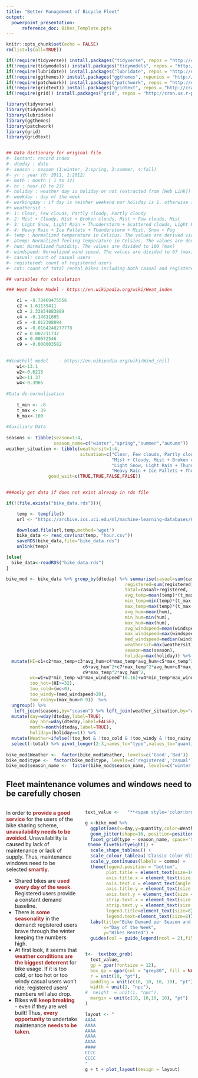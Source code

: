 ```yaml
---
title: "Better Management of Bicycle Fleet"
output: 
  powerpoint_presentation:
      reference_doc: Bikes_Template.pptx
---
```


```r
knitr::opts_chunk$set(echo = FALSE)
rm(list=ls(all=TRUE))

if(!require(tidyverse)) install.packages("tidyverse", repos = "http://cran.us.r-project.org")
if(!require(tidymodels)) install.packages("tidymodels", repos = "http://cran.us.r-project.org")
if(!require(lubridate)) install.packages("lubridate", repos = "http://cran.us.r-project.org")
if(!require(ggthemes)) install.packages("ggthemes", repunios = "http://cran.us.r-project.org")
if(!require(patchwork)) install.packages("patchwork", repos = "http://cran.us.r-project.org")
if(!require(gridtext)) install.packages("gridtext", repos = "http://cran.us.r-project.org")
if(!require(grid)) install.packages("grid", repos = "http://cran.us.r-project.org")

library(tidyverse)
library(tidymodels)
library(lubridate)
library(ggthemes)
library(patchwork)
library(grid)
library(gridtext)


## Data dictionary for original file
#- instant: record index
#- dteday : date
#- season : season (1:winter, 2:spring, 3:summer, 4:fall)
#- yr : year (0: 2011, 1:2012)
#- mnth : month ( 1 to 12)
#- hr : hour (0 to 23)
#- holiday : weather day is holiday or not (extracted from [Web Link])
#- weekday : day of the week
#- workingday : if day is neither weekend nor holiday is 1, otherwise is 0.
#+ weathersit :
#- 1: Clear, Few clouds, Partly cloudy, Partly cloudy
#- 2: Mist + Cloudy, Mist + Broken clouds, Mist + Few clouds, Mist
#- 3: Light Snow, Light Rain + Thunderstorm + Scattered clouds, Light Rain + Scattered clouds
#- 4: Heavy Rain + Ice Pallets + Thunderstorm + Mist, Snow + Fog
#- temp : Normalized temperature in Celsius. The values are derived via (t-t_min)/(t_max-t_min), t_min=-8, t_max=+39 (only in hourly scale)
#- atemp: Normalized feeling temperature in Celsius. The values are derived via (t-t_min)/(t_max-t_min), t_min=-16, t_max=+50 (only in hourly scale)
#- hum: Normalized humidity. The values are divided to 100 (max)
#- windspeed: Normalized wind speed. The values are divided to 67 (max)
#- casual: count of casual users
#- registered: count of registered users
#- cnt: count of total rental bikes including both casual and registered 

## variables for calculation

### Heat Index Model - https://en.wikipedia.org/wiki/Heat_index

    c1 = -8.78469475556
    c2 = 1.61139411
    c3 = 2.33854883889
    c4 = -0.14611605
    c5 = -0.012308094
    c6 = -0.0164248277778
    c7 = 0.002211732
    c8 = 0.00072546
    c9 = -0.000003582
    
    
#Windchill model    - https://en.wikipedia.org/wiki/Wind_chill
    w1<-13.1
    w2<-0.6215
    w3<-11.37
    w4<-0.3965
    
#Data de-normalisation
    
    t_min <- -8
    t_max <- 39
    h_max<-100
    
#Auxiliary Data
    
seasons <- tibble(season=1:4,
                  season_name=c("winter","spring","summer","autumn"))
weather_situation <- tibble(weathersit=1:4,
                            situation=c("Clear, Few clouds, Partly cloudy, Partly cloudy",
                                        "Mist + Cloudy, Mist + Broken clouds, Mist + Few clouds, Mist",
                                        "Light Snow, Light Rain + Thunderstorm + Scattered clouds, Light Rain + Scattered clouds",
                                        "Heavy Rain + Ice Pallets + Thunderstorm + Mist, Snow + Fog"),
                good_wsit=c(TRUE,TRUE,FALSE,FALSE))
    

```

```r

###only get data if does not exist already in rds file

if(!(file.exists("bike_data.rds"))){

    temp <- tempfile()
    url <- "https://archive.ics.uci.edu/ml/machine-learning-databases/00275/Bike-Sharing-Dataset.zip"

    download.file(url,temp,method='wget')
    bike_data <- read_csv(unz(temp, "hour.csv"))
    saveRDS(bike_data,file="bike_data.rds")
    unlink(temp)

}else{
  bike_data<-readRDS("bike_data.rds")
}
```


```r
bike_mod <- bike_data %>% group_by(dteday) %>% summarise(casual=sum(casual),
                                             registered=sum(registered),
                                             total=casual+registered,
                                             avg_temp=mean(temp)*(t_max-t_min)+t_min,
                                             min_temp=min(temp)*(t_max-t_min)+t_min,
                                             max_temp=max(temp)*(t_max-t_min)+t_min,
                                             avg_hum=mean(hum),
                                             min_hum=min(hum),
                                             max_hum=max(hum),
                                             avg_windspeed=mean(windspeed)*67,
                                             max_windspeed=max(windspeed)*67,
                                             med_windspeed=median(windspeed)*67,
                                             weathersit=max(weathersit),
                                             season=max(season),
                                             holiday=max(holiday)) %>%
  mutate(HI=c1+c2*max_temp+c3*avg_hum+c4*max_temp*avg_hum+c5*max_temp^2+
                             c6+avg_hum^2+c7*max_temp^2*avg_hum+c8*max_temp*avg_hum^2+
                             c9*max_temp^2*avg_hum^2,
         wc=w1+w2*min_temp-w3*max_windspeed^(0.16)+w4*min_temp*max_windspeed^(0.16),
         too_hot=(HI>=32),
         too_cold=(wc<0),
         too_windy=(med_windspeed>20),
         too_rainy=(max_hum>0.9))  %>%
  ungroup() %>%
   left_join(seasons,by="season") %>% left_join(weather_situation,by="weathersit") %>%
  mutate(day=wday(dteday,label=TRUE),
         day_nbr=wday(dteday,label=FALSE),
         month=month(dteday,label=TRUE),
         holiday=(holiday==1)) %>%
  mutate(Weather=ifelse(!too_hot & !too_cold & !too_windy & !too_rainy,'Good','Bad')) %>%
  select(-total) %>% pivot_longer(2:3,names_to="type",values_to="quantity") 
  
bike_mod$Weather <-  factor(bike_mod$Weather, levels=c('Good','Bad'))
bike_mod$type <-  factor(bike_mod$type, levels=c('registered','casual'))
bike_mod$season_name <-  factor(bike_mod$season_name, levels=c('winter','spring','summer','autumn'))
```

## Fleet maintenance volumes and windows need to be carefully chosen
:::::: {.columns}
::: {.column width="40%"}

In order to **<span style='color:brown;'>provide a good service</span>** for the users of the bike sharing scheme, **<span style='color:brown;'>unavailability needs to be avoided</span>**. Unavailability is caused by lack of maintenance or lack of supply. Thus, maintenance windows need to be selected **<span style='color:brown;'>smartly</span>**.

- Shared bikes are **<span style='color:brown;'>used every day of the week</span>**. Registered users provide a constant demand baseline.
- There is **<span style='color:brown;'>some seasonality</span>** in the demand: registered users brave through the winter keeping the numbers high.
- At first look, it seems that **<span style='color:brown;'>weather conditions are the biggest deterrent</span>** for bike usage. If it is too cold, or too hot or too windy casual users won't ride; registered users' numbers will also drop.
- Bikes will **<span style='color:brown;'>keep breaking</span>** - even if they are well built! Thus, **<span style='color:brown;'>every opportunity</span>** to undertake maintenance **<span style='color:brown;'>needs to be taken</span>**.
:::
::: {.column width="60%"}
```r

text_value <-   "**<span style='color:brown;'>Challenge</span>**: Using data analytics, we can leverage the **<span style='color:brown;'>weather forecast </span>** to optimise the fleet **<span style='color:brown;'>maintenace without compromising availibilty SLAs</span>**."

g <-bike_mod %>%
  ggplot(aes(x=day,y=quantity,color=Weather, group=1)) +
  geom_jitter(shape=16, position=position_jitter(0.2)) +
  facet_grid(type ~ season_name, space='free_y') +
 theme_fivethirtyeight() + 
  scale_shape_tableau() +
  scale_colour_tableau('Classic Color Blind') +
  scale_y_continuous(labels = comma) +
  theme(legend.position = "bottom",
        plot.title = element_text(size=14),
        axis.title.x = element_text(size = 10),
        axis.text.x = element_text(angle = 90, hjust = 1,size = 8),
        axis.title.y = element_text(size = 10),
        axis.text.y = element_text(size = 8),
        strip.text.x = element_text(size = 8),
        strip.text.y = element_text(size = 8, angle = 90),
        legend.title=element_text(size=8),
        legend.text=element_text(size=8)) +
  labs(title="Bike Demand per Season and User Type",
       x="Day of the Week",
       y="Bikes Rented") +
  guides(col = guide_legend(ncol = 2),fill = guide_legend(title = "Weather", title.position = "left"))


t<-  textbox_grob(
  text_value,
  gp = gpar(fontsize = 12),
  box_gp = gpar(col = "grey80", fill = NA,lineend="round",lwd=3),
  r = unit(10, "pt"),
  padding = unit(c(10, 10, 10, 10), "pt"),
  width = unit(1, "npc"),
#  height  = unit(1, "npc"),
  margin = unit(c(10, 10,10, 10), "pt")
)

layout <- "
AAAA
AAAA
AAAA
AAAA
AAAA
####
CCCC
CCCC
"
g + t + plot_layout(design = layout) 



```

:::
::::::

